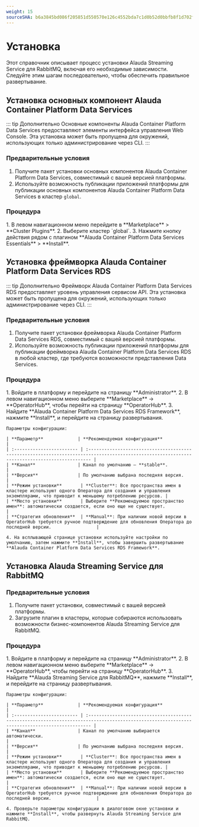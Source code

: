 ```yaml
---
weight: 15
sourceSHA: b6a3845bd086f205851d550570e126c4552bda7c1d0b52d0bbfb8f1d702f2111
---
```


# Установка

Этот справочник описывает процесс установки Alauda Streaming Service для RabbitMQ, включая его необходимые зависимости. Следуйте этим шагам последовательно, чтобы обеспечить правильное развертывание.

## Установка основных компонент Alauda Container Platform Data Services

::: tip Дополнительно
Основные компоненты Alauda Container Platform Data Services предоставляют элементы интерфейса управления Web Console. Эта установка может быть пропущена для окружений, использующих только администрирование через CLI.
:::

### Предварительные условия

1. Получите пакет установки основных компонентов Alauda Container Platform Data Services, совместимый с вашей версией платформы.
2. Используйте возможность публикации приложений платформы для публикации основных компонентов Alauda Container Platform Data Services в кластер `global`.

### Процедура

<Tabs>
  <Tab label="Web Console">
    1. В левом навигационном меню перейдите в **Marketplace** > **Cluster Plugins**.
    2. Выберите кластер `global`.
    3. Нажмите кнопку действия рядом с плагином **Alauda Container Platform Data Services Essentials** > **Install**.
  </Tab>
</Tabs>

## Установка фреймворка Alauda Container Platform Data Services RDS

::: tip Дополнительно
Фреймворк Alauda Container Platform Data Services RDS предоставляет уровень управления сервисом API. Эта установка может быть пропущена для окружений, использующих только администрирование через CLI.
:::

### Предварительные условия

1. Получите пакет установки фреймворка Alauda Container Platform Data Services RDS, совместимый с вашей версией платформы.
2. Используйте возможность публикации приложений платформы для публикации фреймворка Alauda Container Platform Data Services RDS в любой кластер, где требуются возможности представления Data Services.

### Процедура

<Tabs>
  <Tab label="Web Console">
    1. Войдите в платформу и перейдите на страницу **Administrator**.
    2. В левом навигационном меню выберите **Marketplace** -> **OperatorHub**, чтобы перейти на страницу **OperatorHub**.
    3. Найдите **Alauda Container Platform Data Services RDS Framework**, нажмите **Install**, и перейдите на страницу развертывания.

    Параметры конфигурации:

    | **Параметр**             | **Рекомендуемая конфигурация**                                                                                                                |
    | :------------------------ | :--------------------------------------------------------------------------------------------------------------------------------------------- |
    | **Канал**                | Канал по умолчанию — **stable**.                                                                                                             |
    | **Версия**               | По умолчанию выбрана последняя версия.                                                                                                       |
    | **Режим установки**       | **Cluster**: Все пространства имен в кластере используют одного Оператора для создания и управления экземплярами, что приводит к меньшему потреблению ресурсов. |
    | **Место установки**       | Выберите **Рекомендуемое пространство имен**: автоматически создается, если оно еще не существует.                                           |
    | **Стратегия обновления**  | **Manual**: При наличии новой версии в OperatorHub требуется ручное подтверждение для обновления Оператора до последней версии.                 |

    4. На всплывающей странице установки используйте настройки по умолчанию, затем нажмите **Install**, чтобы завершить развертывание **Alauda Container Platform Data Services RDS Framework**.
  </Tab>
</Tabs>

## Установка Alauda Streaming Service для RabbitMQ

### Предварительные условия

1. Получите пакет установки, совместимый с вашей версией платформы.
2. Загрузите плагин в кластеры, которые собираются использовать возможности бизнес-компонентов Alauda Streaming Service для RabbitMQ.

### Процедура

<Tabs>
  <Tab label="Web Console">
    1. Войдите в платформу и перейдите на страницу **Administrator**.
    2. В левом навигационном меню выберите **Marketplace** -> **OperatorHub**, чтобы перейти на страницу **OperatorHub**.
    3. Найдите **Alauda Streaming Service для RabbitMQ**, нажмите **Install**, и перейдите на страницу развертывания.

    Параметры конфигурации:

    | **Параметр**             | **Рекомендуемая конфигурация**                                                                                                                |
    | :------------------------ | :--------------------------------------------------------------------------------------------------------------------------------------------- |
    | **Канал**                | Канал по умолчанию выбирается автоматически.                                                                                                   |
    | **Версия**               | По умолчанию выбрана последняя версия.                                                                                                       |
    | **Режим установки**       | **Cluster**: Все пространства имен в кластере используют одного Оператора для создания и управления экземплярами, что приводит к меньшему потреблению ресурсов. |
    | **Место установки**       | Выберите **Рекомендуемое пространство имен**: автоматически создается, если оно еще не существует.                                           |
    | **Стратегия обновления**  | **Manual**: При наличии новой версии в OperatorHub требуется ручное подтверждение для обновления Оператора до последней версии.                 |

    4. Проверьте параметры конфигурации в диалоговом окне установки и нажмите **Install**, чтобы развернуть Alauda Streaming Service для RabbitMQ.
  </Tab>
</Tabs>
